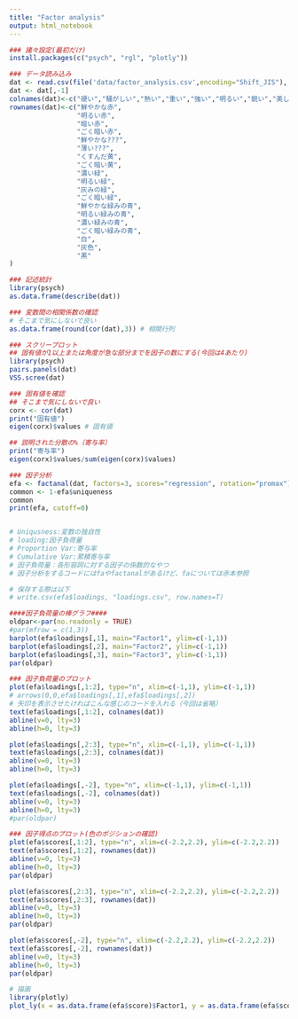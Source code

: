 ```yaml
---
title: "Factor analysis"
output: html_notebook
---
```

```r
### 諸々設定(最初だけ)
install.packages(c("psych", "rgl", "plotly"))
```

```r
### データ読み込み
dat <- read.csv(file('data/factor_analysis.csv',encoding="Shift_JIS"), header=TRUE)
dat <- dat[,-1]
colnames(dat)<-c("硬い","騒がしい","熱い","重い","強い","明るい","鋭い","美しい","良い","動いている","派手な","面白い","積極的な")
rownames(dat)<-c("鮮やかな赤",
                 "明るい赤",
                 "暗い赤",
                 "ごく暗い赤",
                 "鮮やかな???",
                 "薄い???",
                 "くすんだ黄",
                 "ごく暗い黄",
                 "濃い緑",
                 "明るい緑",
                 "灰みの緑",
                 "ごく暗い緑",
                 "鮮やかな緑みの青",
                 "明るい緑みの青",
                 "濃い緑みの青",
                 "ごく暗い緑みの青",
                 "白",
                 "灰色",
                 "黒"
)

```

```r
### 記述統計
library(psych)
as.data.frame(describe(dat))
```

```r
### 変数間の相関係数の確認
# そこまで気にしないで良い
as.data.frame(round(cor(dat),3)) # 相関行列

```

```r
### スクリープロット 
## 固有値が1以上または角度が急な部分までを因子の数にする(今回は4あたり)
library(psych)
pairs.panels(dat)
VSS.scree(dat)

```

```r
### 固有値を確認
## そこまで気にしないで良い
corx <- cor(dat)
print("固有値")
eigen(corx)$values # 固有値

## 説明された分散の%（寄与率）
print("寄与率")
eigen(corx)$values/sum(eigen(corx)$values)

```

```r
### 因子分析
efa <- factanal(dat, factors=3, scores="regression", rotation="promax")
common <- 1-efa$uniqueness
common
print(efa, cutoff=0)


# Uniqusness:変数の独自性
# loading:因子負荷量
# Proportion Var:寄与率
# Cumulative Var:累積寄与率
# 因子負荷量：各形容詞に対する因子の係数的なやつ
# 因子分析をするコードにはfaやfactanalがあるけど、faについては赤本参照

# 保存する際は以下
# write.csv(efa$loadings, "loadings.csv", row.names=T)

```

```r
####因子負荷量の棒グラフ####
oldpar<-par(no.readonly = TRUE)
#par(mfrow = c(1,3))
barplot(efa$loadings[,1], main="Factor1", ylim=c(-1,1))
barplot(efa$loadings[,2], main="Factor2", ylim=c(-1,1))
barplot(efa$loadings[,3], main="Factor3", ylim=c(-1,1))
par(oldpar)

```

```r
### 因子負荷量のプロット
plot(efa$loadings[,1:2], type="n", xlim=c(-1,1), ylim=c(-1,1))
# arrows(0,0,efa$loadings[,1],efa$loadings[,2])
# 矢印を表示させたければこんな感じのコードを入れる（今回は省略）
text(efa$loadings[,1:2], colnames(dat))
abline(v=0, lty=3)
abline(h=0, lty=3)

plot(efa$loadings[,2:3], type="n", xlim=c(-1,1), ylim=c(-1,1))
text(efa$loadings[,2:3], colnames(dat))
abline(v=0, lty=3)
abline(h=0, lty=3)

plot(efa$loadings[,-2], type="n", xlim=c(-1,1), ylim=c(-1,1))
text(efa$loadings[,-2], colnames(dat))
abline(v=0, lty=3)
abline(h=0, lty=3)
#par(oldpar)

```

```r
### 因子得点のプロット(色のポジションの確認)
plot(efa$scores[,1:2], type="n", xlim=c(-2.2,2.2), ylim=c(-2.2,2.2))
text(efa$scores[,1:2], rownames(dat))
abline(v=0, lty=3)
abline(h=0, lty=3)
par(oldpar)

plot(efa$scores[,2:3], type="n", xlim=c(-2.2,2.2), ylim=c(-2.2,2.2))
text(efa$scores[,2:3], rownames(dat))
abline(v=0, lty=3)
abline(h=0, lty=3)
par(oldpar)

plot(efa$scores[,-2], type="n", xlim=c(-2.2,2.2), ylim=c(-2.2,2.2))
text(efa$scores[,-2], rownames(dat))
abline(v=0, lty=3)
abline(h=0, lty=3)
par(oldpar)
```

```r
# 描画
library(plotly)
plot_ly(x = as.data.frame(efa$score)$Factor1, y = as.data.frame(efa$score)$Factor2, z = as.data.frame(efa$score)$Factor3,type = 'scatter3d', symbol = rownames(dat))
```


